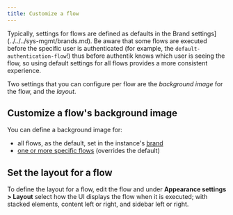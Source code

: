 ```yaml
---
title: Customize a flow
---
```


Typically, settings for flows are defined as defaults in the Brand settings](../../../sys-mgmt/brands.md). Be aware that some flows are executed before the specific user is authenticated (for example, the `default-authentication-flow`!) thus before authentik knows which user is seeing the flow, so using default settings for all flows provides a more consistent experience.

Two settings that you can configure per flow are the _background image_ for the flow, and the _layout_.

## Customize a flow's background image

You can define a background image for:

- all flows, as the default, set in the instance's [brand](../../../sys-mgmt/brands.md)
- [one or more specific flows](../../../add-secure-apps/flows-stages/flow/index.md#flow-configuration-options) (overrides the default)

## Set the layout for a flow

To define the layout for a flow, edit the flow and under **Appearance settings > Layout** select how the UI displays the flow when it is executed; with stacked elements, content left or right, and sidebar left or right.


<Global />
